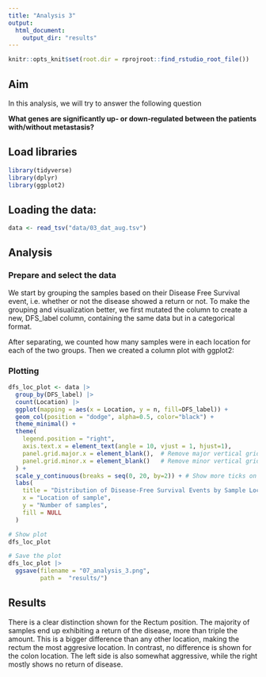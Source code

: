 ```yaml
---
title: "Analysis 3"
output:
  html_document:
    output_dir: "results"
---
```


```r
knitr::opts_knit$set(root.dir = rprojroot::find_rstudio_root_file())
```

## Aim

In this analysis, we will try to answer the following question

**What genes are significantly up- or down-regulated between the patients with/without metastasis?**

## Load libraries

```r
library(tidyverse)
library(dplyr)
library(ggplot2)
```

## Loading the data:

```r
data <- read_tsv("data/03_dat_aug.tsv")
```

## Analysis

### Prepare and select the data

We start by grouping the samples based on their Disease Free Survival event, i.e. whether or not the disease showed a return or not. To make the grouping and visualization better, we first mutated the column to create a new, DFS_label column, containing the same data but in a categorical format.

After separating, we counted how many samples were in each location for each of the two groups. Then we created a column plot with ggplot2:

### Plotting

```r
dfs_loc_plot <- data |>
  group_by(DFS_label) |>
  count(Location) |>
  ggplot(mapping = aes(x = Location, y = n, fill=DFS_label)) +
  geom_col(position = "dodge", alpha=0.5, color="black") +
  theme_minimal() +
  theme(
    legend.position = "right",
    axis.text.x = element_text(angle = 10, vjust = 1, hjust=1),
    panel.grid.major.x = element_blank(),  # Remove major vertical grid lines for a cleaner graph
    panel.grid.minor.x = element_blank()   # Remove minor vertical grid lines for a cleaner graph
  ) +
  scale_y_continuous(breaks = seq(0, 20, by=2)) + # Show more ticks on the y axis to make the graph easier to read
  labs(
    title = "Distribution of Disease-Free Survival Events by Sample Location",
    x = "Location of sample",
    y = "Number of samples",
    fill = NULL
  )

# Show plot
dfs_loc_plot
```

```r
# Save the plot
dfs_loc_plot |> 
  ggsave(filename = "07_analysis_3.png",
         path =  "results/")
```

## Results

There is a clear distinction shown for the Rectum position. The majority of samples end up exhibiting a return of the disease, more than triple the amount. This is a bigger difference than any other location, making the rectum the most aggresive location. In contrast, no difference is shown for the colon location. The left side is also somewhat aggressive, while the right mostly shows no return of disease.
